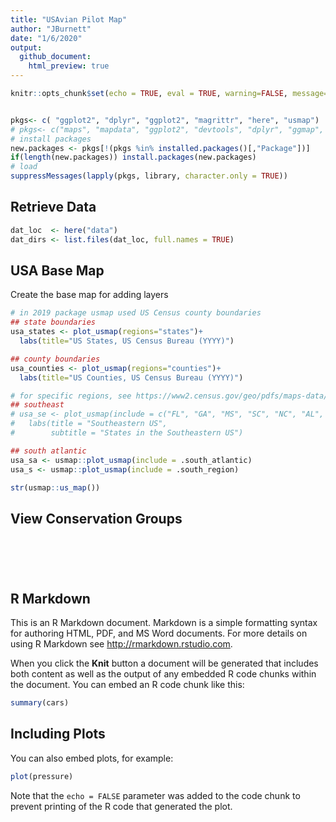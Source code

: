 ```yaml
---
title: "USAvian Pilot Map"
author: "JBurnett"
date: "1/6/2020"
output: 
  github_document:
    html_preview: true
---
```


```r
knitr::opts_chunk$set(echo = TRUE, eval = TRUE, warning=FALSE, message=FALSE)


pkgs<- c( "ggplot2", "dplyr", "ggplot2", "magrittr", "here", "usmap")
# pkgs<- c("maps", "mapdata", "ggplot2", "devtools", "dplyr", "ggmap", "stringr", "magrittr", "here", "usmap")
# install packages
new.packages <- pkgs[!(pkgs %in% installed.packages()[,"Package"])]
if(length(new.packages)) install.packages(new.packages)
# load
suppressMessages(lapply(pkgs, library, character.only = TRUE))
```

## Retrieve Data
```r
dat_loc  <- here("data")
dat_dirs <- list.files(dat_loc, full.names = TRUE)
```


## USA Base Map
Create the base map for adding layers
```r
# in 2019 package usmap used US Census county boundaries
## state boundaries
usa_states <- plot_usmap(regions="states")+
  labs(title="US States, US Census Bureau (YYYY)")

## county boundaries
usa_counties <- plot_usmap(regions="counties")+
  labs(title="US Counties, US Census Bureau (YYYY)")

# for specific regions, see https://www2.census.gov/geo/pdfs/maps-data/maps/reference/us_regdiv.pdf 
## southeast
# usa_se <- plot_usmap(include = c("FL", "GA", "MS", "SC", "NC", "AL", "AR", "LA", "TN")) +
#   labs(title = "Southeastern US",
#        subtitle = "States in the Southeastern US")

## south atlantic
usa_sa <- usmap::plot_usmap(include = .south_atlantic)
usa_s <- usmap::plot_usmap(include = .south_region)
```
```r
str(usmap::us_map())
```



## View Conservation Groups
```r
```


```r
```
```r
```
```r
```
```r
```

##


## R Markdown

This is an R Markdown document. Markdown is a simple formatting syntax for authoring HTML, PDF, and MS Word documents. For more details on using R Markdown see <http://rmarkdown.rstudio.com>.

When you click the **Knit** button a document will be generated that includes both content as well as the output of any embedded R code chunks within the document. You can embed an R code chunk like this:

```r
summary(cars)
```

## Including Plots

You can also embed plots, for example:

```r
plot(pressure)
```

Note that the `echo = FALSE` parameter was added to the code chunk to prevent printing of the R code that generated the plot.

